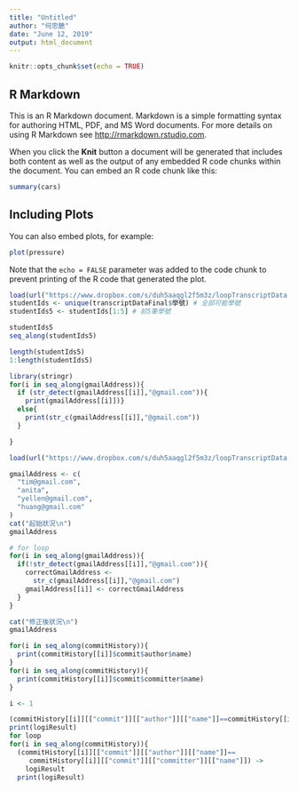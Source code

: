 ```yaml
---
title: "Untitled"
author: "何忠艷"
date: "June 12, 2019"
output: html_document
---
```


```r
knitr::opts_chunk$set(echo = TRUE)
```

## R Markdown

This is an R Markdown document. Markdown is a simple formatting syntax for authoring HTML, PDF, and MS Word documents. For more details on using R Markdown see <http://rmarkdown.rstudio.com>.

When you click the **Knit** button a document will be generated that includes both content as well as the output of any embedded R code chunks within the document. You can embed an R code chunk like this:

```r
summary(cars)
```

## Including Plots

You can also embed plots, for example:

```r
plot(pressure)
```

Note that the `echo = FALSE` parameter was added to the code chunk to prevent printing of the R code that generated the plot.


```r
load(url("https://www.dropbox.com/s/duh5aaqgl2f5m3z/loopTranscriptData.Rda?raw=1"))
studentIds <- unique(transcriptDataFinal$學號) # 全部可能學號
studentIds5 <- studentIds[1:5] # 前5筆學號
```

```r
studentIds5
seq_along(studentIds5)
```

```r
length(studentIds5)
1:length(studentIds5)
```


```r
library(stringr)
for(i in seq_along(gmailAddress)){
  if (str_detect(gmailAddress[[i]],"@gmail.com")){
    print(gmailAddress[[i]])}
  else{
    print(str_c(gmailAddress[[i]],"@gmail.com"))
  }

}
```

```r
load(url("https://www.dropbox.com/s/duh5aaqgl2f5m3z/loopTranscriptData.Rda?raw=1"))
```

```r
gmailAddress <- c(
  "tim@gmail.com",
  "anita",
  "yellen@gmail.com",
  "huang@gmail.com"
)
cat("起始狀況\n")
gmailAddress

# for loop
for(i in seq_along(gmailAddress)){
  if(!str_detect(gmailAddress[[i]],"@gmail.com")){
    correctGmailAddress <-
      str_c(gmailAddress[[i]],"@gmail.com")
    gmailAddress[[i]] <- correctGmailAddress
  }
}

cat("修正後狀況\n")
gmailAddress
```

```r
for(i in seq_along(commitHistory)){
  print(commitHistory[[i]]$commit$author$name)
}
for(i in seq_along(commitHistory)){
  print(commitHistory[[i]]$commit$committer$name)
}
```

```r
i <- 1

(commitHistory[[i]][["commit"]][["author"]][["name"]]==commitHistory[[i]][["commit"]][["committer"]][["name"]]) -> logiResult
print(logiResult)
for loop
for(i in seq_along(commitHistory)){
  (commitHistory[[i]][["commit"]][["author"]][["name"]]==
     commitHistory[[i]][["commit"]][["committer"]][["name"]]) ->
    logiResult
  print(logiResult) 
```






















